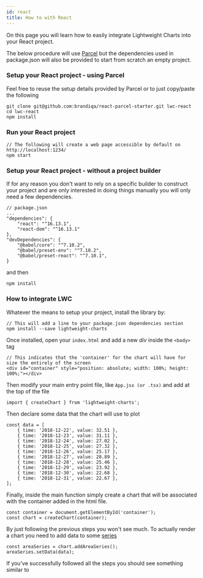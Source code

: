 ```yaml
---
id: react
title: How to with React
---
```


On this page you will learn how to easily integrate Lightweight Charts into your React project.

The below procedure will use [Parcel](https://github.com/brandiqa/react-parcel-starter) but the dependencies used in package.json will also be provided to start from scratch an empty project.


### Setup your React project - using Parcel

Feel free to reuse the setup details provided by Parcel or to just copy/paste the following

```
git clone git@github.com:brandiqa/react-parcel-starter.git lwc-react
cd lwc-react
npm install
```

### Run your React project

```
// The following will create a web page accessible by default on http://localhost:1234/
npm start
```

### Setup your React project - without a project builder
If for any reason you don't want to rely on a specific builder to construct your project and are only interested in doing things manually you will only need a few dependencies.
```
// package.json
...
"dependencies": {
    "react": "^16.13.1",
    "react-dom": "^16.13.1"
},
"devDependencies": {
	"@babel/core": "^7.10.2",
	"@babel/preset-env": "^7.10.2",
	"@babel/preset-react": "^7.10.1",
}
```
and then
```
npm install
```

### How to integrate LWC

Whatever the means to setup your project, install the library by:

```
// This will add a line to your package.json dependencies section
npm install --save lightweight-charts
```

Once installed, open your `index.html` and add a new _div_ inside the `<body>` tag
```
// This indicates that the 'container' for the chart will have for size the entirely of the screen
<div id="container" style="position: absolute; width: 100%; height: 100%;"></div>
```

Then modify your main entry point file, like `App.jsx (or .tsx)` and add at the top of the file
```
import { createChart } from 'lightweight-charts';
```

Then declare some data that the chart will use to plot
```
const data = [
	{ time: '2018-12-22', value: 32.51 },
	{ time: '2018-12-23', value: 31.11 },
	{ time: '2018-12-24', value: 27.02 },
	{ time: '2018-12-25', value: 27.32 },
	{ time: '2018-12-26', value: 25.17 },
	{ time: '2018-12-27', value: 28.89 },
	{ time: '2018-12-28', value: 25.46 },
	{ time: '2018-12-29', value: 23.92 },
	{ time: '2018-12-30', value: 22.68 },
	{ time: '2018-12-31', value: 22.67 },
];
```

Finally, inside the main function simply create a chart that will be associated with the container added in the html file.
```
const container = document.getElementById('container');
const chart = createChart(container);
```

By just following the previous steps you won't see much. To actually render a chart you need to add data to some [series](http://localhost:4000/lightweight-charts/docs/series-types)
```
const areaSeries = chart.addAreaSeries();
areaSeries.setData(data);
```

If you've successfully followed all the steps you should see something similar to



<SetupComponent/>
